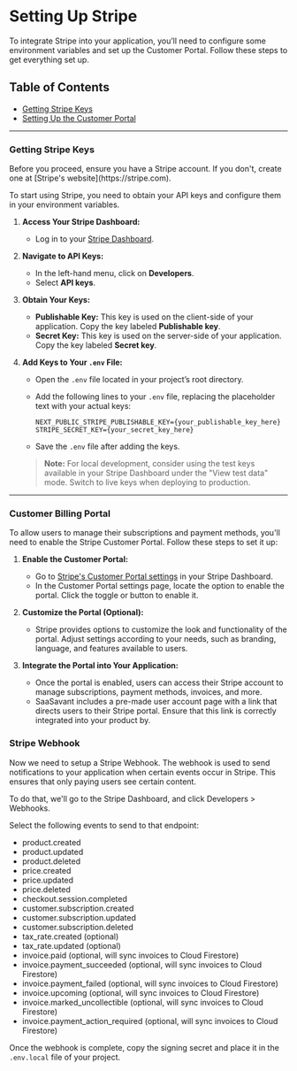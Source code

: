 
# Setting Up Stripe

To integrate Stripe into your application, you’ll need to configure some environment variables and set up the Customer Portal. Follow these steps to get everything set up.

## Table of Contents

- [Getting Stripe Keys](#getting-stripe-keys)
- [Setting Up the Customer Portal](#setting-up-the-customer-portal)

---

### **Getting Stripe Keys**

<Callout emoji="📣">
  Before you proceed, ensure you have a Stripe account. If you don't, create one at [Stripe's website](https://stripe.com).
</Callout>

To start using Stripe, you need to obtain your API keys and configure them in your environment variables.

1. **Access Your Stripe Dashboard:**
   - Log in to your [Stripe Dashboard](https://dashboard.stripe.com/).


2. **Navigate to API Keys:**
   - In the left-hand menu, click on **Developers**.
   - Select **API keys**.


3. **Obtain Your Keys:**
   - **Publishable Key:** This key is used on the client-side of your application. Copy the key labeled **Publishable key**.
   - **Secret Key:** This key is used on the server-side of your application. Copy the key labeled **Secret key**.


4. **Add Keys to Your `.env` File:**
   - Open the `.env` file located in your project’s root directory.
   - Add the following lines to your `.env` file, replacing the placeholder text with your actual keys:

     ```env
     NEXT_PUBLIC_STRIPE_PUBLISHABLE_KEY={your_publishable_key_here}
     STRIPE_SECRET_KEY={your_secret_key_here}
     ```

   - Save the `.env` file after adding the keys.

   > **Note:** For local development, consider using the test keys available in your Stripe Dashboard under the "View test data" mode. Switch to live keys when deploying to production.

---

### **Customer Billing Portal**

To allow users to manage their subscriptions and payment methods, you'll need to enable the Stripe Customer Portal. Follow these steps to set it up:

1. **Enable the Customer Portal:**
   - Go to [Stripe's Customer Portal settings](https://dashboard.stripe.com/settings/billing/portal) in your Stripe Dashboard.
   - In the Customer Portal settings page, locate the option to enable the portal. Click the toggle or button to enable it.

2. **Customize the Portal (Optional):**
   - Stripe provides options to customize the look and functionality of the portal. Adjust settings according to your needs, such as branding, language, and features available to users.

3. **Integrate the Portal into Your Application:**
   - Once the portal is enabled, users can access their Stripe account to manage subscriptions, payment methods, invoices, and more.
   - SaaSavant includes a pre-made user account page with a link that directs users to their Stripe portal. Ensure that this link is correctly integrated into your product by.


### **Stripe Webhook**

Now we need to setup a Stripe Webhook. The webhook is used to send notifications to your application when certain events occur in Stripe. This ensures that only paying users see certain content.

To do that, we'll go to the Stripe Dashboard, and click Developers > Webhooks.

Select the following events to send to that endpoint:

- product.created
- product.updated
- product.deleted
- price.created
- price.updated
- price.deleted
- checkout.session.completed
- customer.subscription.created
- customer.subscription.updated
- customer.subscription.deleted
- tax_rate.created (optional)
- tax_rate.updated (optional)
- invoice.paid (optional, will sync invoices to Cloud Firestore)
- invoice.payment_succeeded (optional, will sync invoices to Cloud Firestore)
- invoice.payment_failed (optional, will sync invoices to Cloud Firestore)
- invoice.upcoming (optional, will sync invoices to Cloud Firestore)
- invoice.marked_uncollectible (optional, will sync invoices to Cloud Firestore)
- invoice.payment_action_required (optional, will sync invoices to Cloud Firestore)

Once the webhook is complete, copy the signing secret and place it in the `.env.local` file of your project.
